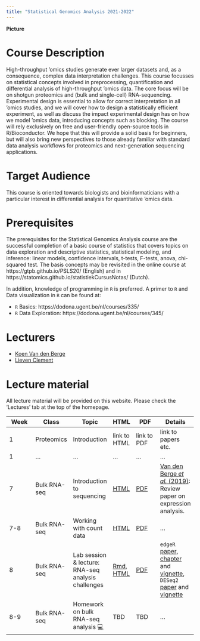 ```yaml
---
title: "Statistical Genomics Analysis 2021-2022"
---
```



**Picture**

# Course Description

High-throughput 'omics studies generate ever larger datasets and, as a consequence, complex data interpretation challenges. This course focusses on statistical concepts involved in preprocessing, quantification and differential analysis of high-throughput 'omics data. The core focus will be on shotgun proteomics and (bulk and single-cell) RNA-sequencing. Experimental design is essential to allow for correct interpretation in all 'omics studies, and we will cover how to design a statistically efficient experiment, as well as discuss the impact experimental design has on how we model 'omics data, introducing concepts such as blocking. The course will rely exclusively on free and user-friendly open-source tools in R/Bioconductor. We hope that this will provide a solid basis for beginners, but will also bring new perspectives to those already familiar with standard data analysis workflows for proteomics and next-generation sequencing applications.

# Target Audience

This course is oriented towards biologists and bioinformaticians with a particular interest in differential analysis for quantitative 'omics data.

# Prerequisites

The prerequisites for the Statistical Genomics Analysis course are the successful completion of a basic course of statistics that covers topics on data exploration and descriptive statistics, statistical modeling, and inference: linear models, confidence intervals, t-tests, F-tests, anova, chi-squared test.
The basis concepts may be revisited in the online course at https://gtpb.github.io/PSLS20/ (English) and in https://statomics.github.io/statistiekCursusNotas/ (Dutch).

In addition, knowledge of programming in `R` is preferred. A primer to `R` and Data visualization in `R` can be found at:

 - `R` Basics: https://dodona.ugent.be/nl/courses/335/
 - `R` Data Exploration: https://dodona.ugent.be/nl/courses/345/

# Lecturers

 - [Koen Van den Berge](https://koenvandenberge.github.io/)
 - [Lieven Clement](https://statomics.github.io/pages/about.html)
 
# Lecture material

All lecture material will be provided on this website. Please check the 'Lectures' tab at the top of the homepage.


| Week | Class | Topic | HTML | PDF | Details |
|------|-------|------|----|------|-------|
| 1 | Proteomics | Introduction | link to HTML | link to PDF | link to papers etc. |
| 1 | ... | ... | ... | ... | ... |
| 7 | Bulk RNA-seq | Introduction to sequencing | [HTML](./sequencing_intro.html) | [PDF](./sequencing_intro.pdf) | [Van den Berge *et al.* (2019)](https://www.annualreviews.org/doi/abs/10.1146/annurev-biodatasci-072018-021255): Review paper on expression analysis. |
| 7-8 | Bulk RNA-seq | Working with count data | [HTML](./sequencing_countData.html) | [PDF](./sequencing_countData.pdf) | ... |
| 8 | Bulk RNA-seq | Lab session \& lecture: RNA-seq analysis challenges | [Rmd](./sequencing_rnaseqIntro.Rmd), [HTML](./sequencing_rnaseqIntro.html) | [PDF](./sequencing_rnaseqIntro.pdf) | `edgeR` [paper](https://academic.oup.com/nar/article/40/10/4288/2411520), [chapter](http://www.statsci.org/smyth/pubs/edgeRChapterPreprint.pdf) and [vignette](https://bioconductor.org/packages/release/bioc/vignettes/edgeR/inst/doc/edgeRUsersGuide.pdf), `DESeq2` [paper](https://genomebiology.biomedcentral.com/articles/10.1186/s13059-014-0550-8) and [vignette](https://bioconductor.org/packages/release/bioc/vignettes/DESeq2/inst/doc/DESeq2.html) |
| 8-9 | Bulk RNA-seq | Homework on bulk RNA-seq analysis 💻 | TBD | TBD | ... |




